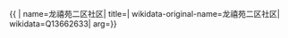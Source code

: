{{ {{{1|PRC admin/showdata}}}|
name=龙禧苑二区社区|
title=|
wikidata-original-name=龙禧苑二区社区|
wikidata=Q13662633|
arg={{{arg|}}}}}